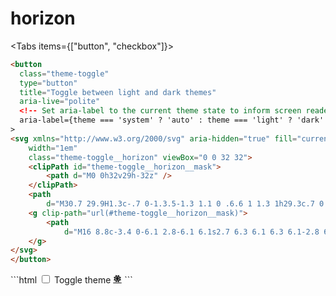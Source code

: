 
# horizon 

<ToggleConfiguration name="horizon">


<Tabs items={["button", "checkbox"]}>
  <Tab>
``` html
<button
  class="theme-toggle"
  type="button"
  title="Toggle between light and dark themes"
  aria-live="polite"
  <!-- Set aria-label to the current theme state to inform screen readers -->
  aria-label={theme === 'system' ? 'auto' : theme === 'light' ? 'dark' : 'light'}
>
<svg xmlns="http://www.w3.org/2000/svg" aria-hidden="true" fill="currentColor" height="1em"
    width="1em"
    class="theme-toggle__horizon" viewBox="0 0 32 32">
    <clipPath id="theme-toggle__horizon__mask">
        <path d="M0 0h32v29h-32z" />
    </clipPath>
    <path
        d="M30.7 29.9H1.3c-.7 0-1.3.5-1.3 1.1 0 .6.6 1 1.3 1h29.3c.7 0 1.3-.5 1.3-1.1.1-.5-.5-1-1.2-1z" />
    <g clip-path="url(#theme-toggle__horizon__mask)">
        <path
            d="M16 8.8c-3.4 0-6.1 2.8-6.1 6.1s2.7 6.3 6.1 6.3 6.1-2.8 6.1-6.1-2.7-6.3-6.1-6.3zm13.3 11L26 15l3.3-4.8c.3-.5.1-1.1-.5-1.2l-5.7-1-1-5.7c-.1-.6-.8-.8-1.2-.5L16 5.1l-4.8-3.3c-.5-.4-1.2-.1-1.3.4L8.9 8 3.2 9c-.6.1-.8.8-.5 1.2L6 15l-3.3 4.8c-.3.5-.1 1.1.5 1.2l5.7 1 1 5.7c.1.6.8.8 1.2.5L16 25l4.8 3.3c.5.3 1.1.1 1.2-.5l1-5.7 5.7-1c.7-.1.9-.8.6-1.3zM16 22.5A7.6 7.6 0 0 1 8.3 15c0-4.2 3.5-7.5 7.7-7.5s7.7 3.4 7.7 7.5c0 4.2-3.4 7.5-7.7 7.5z" />
    </g>
</svg>
</button>
```
  </Tab>
<Tab>
```html 
<label class="theme-toggle" title="Toggle theme">
  <input type="checkbox" />
  <span class="theme-toggle-sr">Toggle theme</span>
  <svg xmlns="http://www.w3.org/2000/svg" aria-hidden="true" fill="currentColor" height="1em"
    width="1em"
    class="theme-toggle__horizon" viewBox="0 0 32 32">
    <clipPath id="theme-toggle__horizon__mask">
        <path d="M0 0h32v29h-32z" />
    </clipPath>
    <path
        d="M30.7 29.9H1.3c-.7 0-1.3.5-1.3 1.1 0 .6.6 1 1.3 1h29.3c.7 0 1.3-.5 1.3-1.1.1-.5-.5-1-1.2-1z" />
    <g clip-path="url(#theme-toggle__horizon__mask)">
        <path
            d="M16 8.8c-3.4 0-6.1 2.8-6.1 6.1s2.7 6.3 6.1 6.3 6.1-2.8 6.1-6.1-2.7-6.3-6.1-6.3zm13.3 11L26 15l3.3-4.8c.3-.5.1-1.1-.5-1.2l-5.7-1-1-5.7c-.1-.6-.8-.8-1.2-.5L16 5.1l-4.8-3.3c-.5-.4-1.2-.1-1.3.4L8.9 8 3.2 9c-.6.1-.8.8-.5 1.2L6 15l-3.3 4.8c-.3.5-.1 1.1.5 1.2l5.7 1 1 5.7c.1.6.8.8 1.2.5L16 25l4.8 3.3c.5.3 1.1.1 1.2-.5l1-5.7 5.7-1c.7-.1.9-.8.6-1.3zM16 22.5A7.6 7.6 0 0 1 8.3 15c0-4.2 3.5-7.5 7.7-7.5s7.7 3.4 7.7 7.5c0 4.2-3.4 7.5-7.7 7.5z" />
    </g>
</svg>
</label>  
```
  </Tab>
</Tabs>



</ToggleConfiguration>